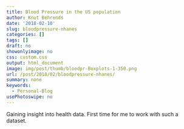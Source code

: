 ```yaml
---
title: Blood Pressure in the US population
author: Knut Behrends
date: '2018-02-10'
slug: bloodpressure-nhanes
categories: []
tags: []
draft: no
showonlyimage: no
css: custom.css
output: html_document
image: img/post/thumb/bloodpr-Boxplots-1-350.png
url: /post/2018/02/bloodpressure-nhanes/
summary: none
keywords:
  - Personal-Blog
usePhotoswipe: no
---
```


Gaining insight into health data. First time for me to work with such a dataset.